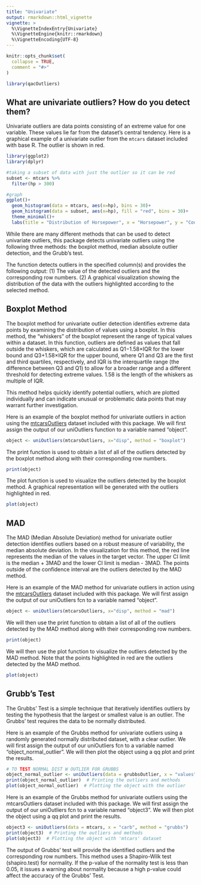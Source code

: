 ```yaml
---
title: "Univariate"
output: rmarkdown::html_vignette
vignette: >
  %\VignetteIndexEntry{Univariate}
  %\VignetteEngine{knitr::rmarkdown}
  %\VignetteEncoding{UTF-8}
---
```


```r
knitr::opts_chunk$set(
  collapse = TRUE,
  comment = "#>"
)
```

```r
library(qacOutliers)
```

## What are univariate outliers? How do you detect them?

Univariate outliers are data points consisting of an extreme value for one variable. These values lie far from the dataset's central tendency. Here is a graphical example of a univariate outlier from the `mtcars` dataset included with base R. The outlier is shown in red. 

```r
library(ggplot2)
library(dplyr)

#taking a subset of data with just the outlier so it can be red 
subset <- mtcars %>%
  filter(hp > 300)

#graph 
ggplot()+
  geom_histogram(data = mtcars, aes(x=hp), bins = 30)+
  geom_histogram(data = subset, aes(x=hp), fill = "red", bins = 30)+
  theme_minimal()+
  labs(title = "Distribution of Horsepower", x = "Horsepower", y = "Count")
```


While there are many different methods that can be used to detect univariate outliers, this package detects univariate outliers using the following three methods: the boxplot method, median absolute outlier detection, and the Grubb's test. 

The function detects outliers in the specified column(s) and provides the following output: 
(1) The value of the detected outliers and the corresponding row numbers.
(2) A graphical visualization showing the distribution of the data with the outliers highlighted according to the selected method.

## Boxplot Method 

The boxplot method for univariate outlier detection identifies extreme data points by examining the distribution of values using a boxplot. In this method, the "whiskers" of the boxplot represent the range of typical values within a dataset. In this function, outliers are defined as values that fall outside the whiskers, which are calculated as Q1−1.58×IQR for the lower bound and Q3+1.58×IQR for the upper bound, where Q1 and Q3 are the first and third quartiles, respectively, and IQR is the interquartile range (the difference between Q3 and Q1) to allow for a broader range and a different threshold for detecting extreme values. 1.58 is the length of the whiskers as multiple of IQR. 

This method helps quickly identify potential outliers, which are plotted individually and can indicate unusual or problematic data points that may warrant further investigation. 

Here is an example of the boxplot method for univariate outliers in action using the [mtcarsOutliers](https://chenning2011.github.io/qacOutliers/reference/mtcarsOutliers.html) dataset included with this package. We will first assign the output of our uniOutliers function to a variable named "object".

```r
object <- uniOutliers(mtcarsOutliers, x="disp", method = "boxplot")
```

The print function is used to obtain a list of all of the outliers detected by the boxplot method along with their corresponding row numbers.

```r
print(object)
```

The plot function is used to visualize the outliers detected by the boxplot method. A graphical representation will be generated with the outliers highlighted in red.

```r
plot(object)
```


## MAD 

The MAD (Median Absolute Deviation) method for univariate outlier detection identifies outliers based on a robust measure of variability, the median absolute deviation. In the visualization for this method, the red line represents the median of the values in the target vector. The upper CI limit is the median + 3MAD and the lower CI limit is median - 3MAD. The points outside of the confidence interval are the outliers detected by the MAD method.

Here is an example of the MAD method for univariate outliers in action using the [mtcarsOutliers](https://chenning2011.github.io/qacOutliers/reference/mtcarsOutliers.html) dataset included with this package. We will first assign the output of our uniOutliers fcn to a variable named "object".

```r
object <- uniOutliers(mtcarsOutliers, x="disp", method = "mad")
```

We will then use the print function to obtain a list of all of the outliers detected by the MAD method along with their corresponding row numbers.

```r
print(object)
```

We will then use the plot function to visualize the outliers detected by the MAD method. Note that the points highlighted in red are the outliers detected by the MAD method.

```r
plot(object)
```

## Grubb's Test 

The Grubbs' Test is a simple technique that iteratively identifies outliers by testing the hypothesis that the largest or smallest value is an outlier. The Grubbs’ test requires the data to be normally distributed. 

Here is an example of the Grubbs method for univariate outliers using a randomly generated normally distributed dataset, with a clear outlier. We will first assign the output of our uniOutliers fcn to a variable named “object_normal_outlier”. We will then plot the object using a qq plot and print the results. 

```r
# TO TEST NORMAL DIST W OUTLIER FOR GRUBBS
object_normal_outlier <- uniOutliers(data = grubbsOutlier, x = "values", method = "grubbs")
print(object_normal_outlier)  # Printing the outliers and methods
plot(object_normal_outlier)  # Plotting the object with the outlier
```

Here is an example of the Grubbs method for univariate outliers using the mtcarsOutliers dataset included with this package. We will first assign the output of our uniOutliers fcn to a variable named “object3”. We will then plot the object using a qq plot and print the results. 

```r
object3 <- uniOutliers(data = mtcars, x = "carb", method = "grubbs")
print(object3)  # Printing the outliers and methods
plot(object3)  # Plotting the object with 'mtcars' dataset
```

The output of Grubbs' test will provide the identified outliers and the corresponding row numbers. This method uses a Shapiro-Wilk test (shapiro.test) for normality. If the p-value of the normality test is less than 0.05, it issues a warning about normality because a high p-value could affect the accuracy of the Grubbs' Test.

